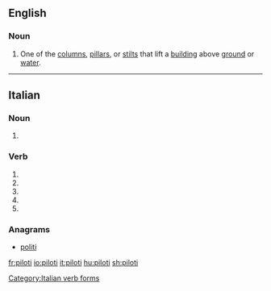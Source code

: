 ==English==

===Noun===
{{en-noun}}
{{wikipedia}}

# {{context|architecture|lang=en}} One of the [[column]]s, [[pillar]]s, or [[stilt]]s that lift a [[building]] above [[ground]] or [[water]].

----

==Italian==

===Noun===
{{head|it|plural}} {{g|m}}

# {{plural of|pilota|lang=it}}

===Verb===
{{head|it}}

# {{conjugation of|pilotare||2|s|pres|ind|lang=it}}
# {{conjugation of|pilotare||1|s|pres|sub|lang=it}}
# {{conjugation of|pilotare||2|s|pres|sub|lang=it}}
# {{conjugation of|pilotare||3|s|pres|sub|lang=it}}
# {{conjugation of|pilotare||3|s|imp|lang=it}}

===Anagrams===
* [[politi#Italian|politi]]
[[Category:Italian verb forms]]

[[fr:piloti]]
[[io:piloti]]
[[it:piloti]]
[[hu:piloti]]
[[sh:piloti]]